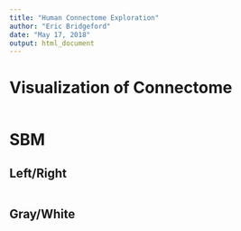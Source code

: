 ```yaml
---
title: "Human Connectome Exploration"
author: "Eric Bridgeford"
date: "May 17, 2018"
output: html_document
---
```


# Visualization of Connectome

```r

```

# SBM

## Left/Right

```r

```


## Gray/White

```r

```